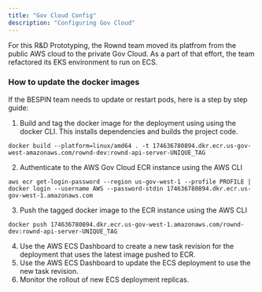 ```yaml
---
title: "Gov Cloud Config"
description: "Configuring Gov Cloud"
---
```


For this R&D Prototyping, the Rownd team moved its platfrom from the public AWS cloud to the private Gov Cloud. As a part of that effort, the team refactored its EKS environment to run on ECS.

### How to update the docker images
If the BESPIN team needs to update or restart pods, here is a step by step guide:

1. Build and tag the docker image for the deployment using using the docker CLI. This installs dependencies and builds the project code.

```shell
docker build --platform=linux/amd64 . -t 174636780894.dkr.ecr.us-gov-west-amazonaws.com/rownd-dev:rownd-api-server-UNIQUE_TAG
```

2. Authenticate to the AWS Gov Cloud ECR instance using the AWS CLI

```shell
aws ecr get-login-password --region us-gov-west-1 --profile PROFILE | docker login --username AWS --password-stdin 174636780894.dkr.ecr.us-gov-west-1.amazonaws.com
```

3. Push the tagged docker image to the ECR instance using the AWS CLI

```shell
docker push 174636780894.dkr.ecr.us-gov-west-1.amazonaws.com/rownd-dev:rownd-api-server-UNIQUE_TAG
```

4. Use the AWS ECS Dashboard to create a new task revision for the deployment that uses the latest image pushed to ECR.
5. Use the AWS ECS Dashboard to update the ECS deployment to use the new task revision.
6. Monitor the rollout of new ECS deployment replicas.

